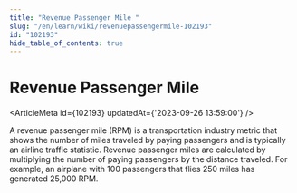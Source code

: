```yaml
---
title: "Revenue Passenger Mile "
slug: "/en/learn/wiki/revenuepassengermile-102193"
id: "102193"
hide_table_of_contents: true
---
```



# Revenue Passenger Mile 

<ArticleMeta id={102193} updatedAt={'2023-09-26 13:59:00'} />
<div className='border-solid border-b border-t-0 my-4 border-[var(--ifm-color-gray-300)]' />

A revenue passenger mile (RPM) is a transportation industry metric that shows the number of miles traveled by paying passengers and is typically an airline traffic statistic. Revenue passenger miles are calculated by multiplying the number of paying passengers by the distance traveled. For example, an airplane with 100 passengers that flies 250 miles has generated 25,000 RPM.
